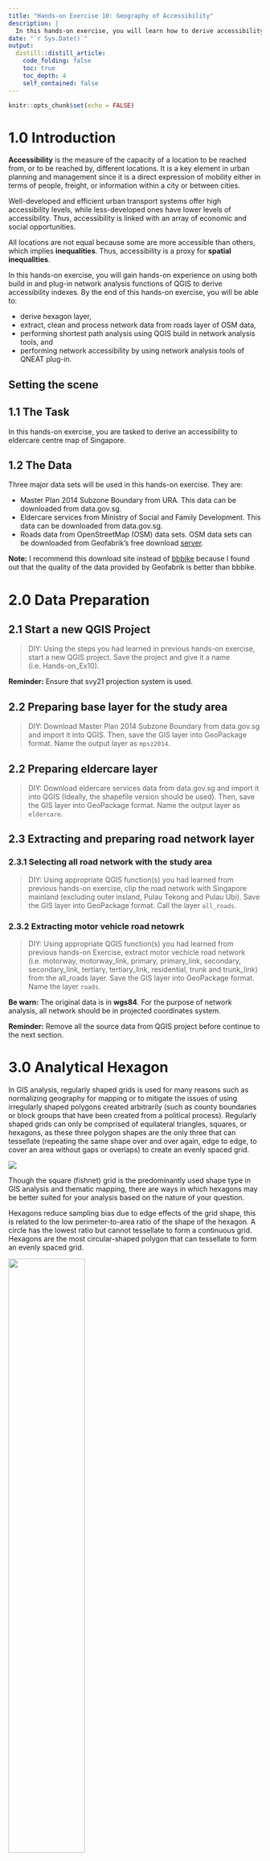 ```yaml
---
title: "Hands-on Exercise 10: Geography of Accessibility"
description: |
  In this hands-on exercise, you will learn how to derive accessibility indexes by using QGIS's build in network analysis and QGIS Network Analysis Toolbox 3 (QNET3) plug-in.
date: "`r Sys.Date()`"
output:
  distill::distill_article:
    code_folding: false
    toc: true
    toc_depth: 4
    self_contained: false
---
```


```r
knitr::opts_chunk$set(echo = FALSE)
```

# 1.0	Introduction 

**Accessibility** is the measure of the capacity of a location to be reached from, or to be reached by, different locations. It is a key element in urban planning and management since it is a direct expression of mobility either in terms of people, freight, or information within a city or between cities.

Well-developed and efficient urban transport systems offer high accessibility levels, while less-developed ones have lower levels of accessibility. Thus, accessibility is linked with an array of economic and social opportunities.

All locations are not equal because some are more accessible than others, which implies **inequalities**.  Thus, accessibility is a proxy for **spatial inequalities**.

In this hands-on exercise, you will gain hands-on experience on using both build in and plug-in network analysis functions of QGIS to derive accessibility indexes.  By the end of this hands-on exercise, you will be able to:

+ derive hexagon layer, 
+ extract, clean and process network data from roads layer of OSM data,
+ performing shortest path analysis using QGIS build in network analysis tools, and
+ performing network accessibility by using network analysis tools of QNEAT plug-in.

## Setting the scene

## 1.1	The Task

In this hands-on exercise, you are tasked to derive an accessibility to eldercare centre map of Singapore.

## 1.2	The Data

Three major data sets will be used in this hands-on exercise.  They are:

+ Master Plan 2014 Subzone Boundary from URA.  This data can be downloaded from data.gov.sg.
+ Eldercare services from Ministry of Social and Family Development.  This data can be downloaded from data.gov.sg. 
+ Roads data from OpenStreetMap (OSM) data sets.  OSM data sets can be downloaded from Geofabrik's free download [server](https://download.geofabrik.de/). 

**Note:** I recommend this download site instead of [bbbike](https://www.bbbike.org/) because I found out that the quality of the data provided by Geofabrik is better than bbbike. 
  
# 2.0 Data Preparation

## 2.1 Start a new QGIS Project

>DIY: Using the steps you had learned in previous hands-on exercise, start a new QGIS project.  Save the project and give it a name (i.e. Hands-on_Ex10).  

**Reminder:** Ensure that svy21 projection system is used.

## 2.2 Preparing base layer for the study area

>DIY: Download Master Plan 2014 Subzone Boundary from data.gov.sg and import it into QGIS.  Then, save the GIS layer into GeoPackage format.  Name the output layer as `mpsz2014`.

## 2.2 Preparing eldercare layer

>DIY: Download eldercare services data from data.gov.sg and import it into QGIS (Ideally, the shapefile version should be used).  Then, save the GIS layer into GeoPackage format.  Name the output layer as `eldercare`.  

## 2.3 Extracting and preparing road network layer

### 2.3.1 Selecting all road network with the study area

>DIY: Using appropriate QGIS function(s) you had learned from previous hands-on exercise, clip the road network with Singapore mainland (excluding outer insland, Pulau Tekong and Pulau Ubi).  Save the GIS layer into GeoPackage format.  Call the layer `all_roads`.

### 2.3.2 Extracting motor vehicle road netowrk

>DIY: Using appropriate QGIS function(s) you had learned from previous hands-on Exercise, extract motor vechicle road network (i.e. motorway, motorway_link, primary, primary_link, secondary, secondary_link, tertiary, tertiary_link, residential, trunk and trunk_link) from the all_roads layer.  Save the GIS layer into GeoPackage format.  Name the layer `roads`.

**Be warn:** The original data is in **wgs84**.  For the purpose of network analysis, all network should be in projected coordinates system.

**Reminder:** Remove all the source data from QGIS project before continue to the next section.

# 3.0 Analytical Hexagon

In GIS analysis, regularly shaped grids is used for many reasons such as normalizing geography for mapping or to mitigate the issues of using irregularly shaped polygons created arbitrarily (such as county boundaries or block groups that have been created from a political process). Regularly shaped grids can only be comprised of equilateral triangles, squares, or hexagons, as these three polygon shapes are the only three that can tessellate (repeating the same shape over and over again, edge to edge, to cover an area without gaps or overlaps) to create an evenly spaced grid.

![](img/image1.png)

Though the square (fishnet) grid is the predominantly used shape type in GIS analysis and thematic mapping, there are ways in which hexagons may be better suited for your analysis based on the nature of your question.

Hexagons reduce sampling bias due to edge effects of the grid shape, this is related to the low perimeter-to-area ratio of the shape of the hexagon. A circle has the lowest ratio but cannot tessellate to form a continuous grid. Hexagons are the most circular-shaped polygon that can tessellate to form an evenly spaced grid.

![](img/image2.png){width=55%}

## 3.1 Creating hexagon layer

Now, we are going to create a hexagon layer by using `mpsz` layer as the based.  The hexagon distance is 250m.

+ From the menu bar, select **Vector** -> **Research Tools** -> **Create Grids**.

**Create Grids** dialog window appears.

+ For **Grid type:** select *Hexagon (Polygon)* from the drop down list.

![](img/image1.jpg){width=35%}

+ For **Grid extend:**, select *Calculate from Layer* -> `mpsz`

![](img/image2.jpg){width=55%}

+ For **Horizontal spacing**, type *500*.
+ For **Vertical spacing**, type *500*.

>Question: Do you know why 500 is used?

+ For **Grid CRS**, make sure that *EPSG 3414* is used.

When you are ready to run the process,

+ Click on **Run** button.

**Reminder:** Read the Log before closing the dialog window.

+ Click on **Close** button.

Notice that a new temporary layer called `Grid` is added on the Layer pane and display on Map window.

![](img/image3.jpg)

### 3.1.2 Editing the hexagon layer

>DIY: Using appropriate QGIS functions, edit the temporary `Grid` layer until it looks similar to the screenshot below.

![](img/image4.jpg)

### 3.1.3 Saving the hexagon layer

>DIY: Using the steps you had learned in previous hands-on exercise, save the edited `Grid` layer into GeoPackage format.  Give the layer a name (i.e. `hexagon`)

Before you move on to the next section, remember to remove the temporary `Grid` layer.

## 3.2 Computing hexagon centroid

In general, network analysis required the demand in a point feature.  Hexagon, on the other hand, is a polygon feature.  In order to meet the analysis need, we will compute the centroids of the hexagons.   

+ From the menu bar, select **Vector** -> **Geometry Tools** -> **Centroids**.

**Centroids** dialog window appears.

+ For **Input layer**, select *hexagon* from the drop-down list.

When you are ready to run the process,

+ Click on **Run** button.

**Reminder:** Read the log before closing.

+ Click on **Close** button.

Notice that a new temporary layer called Centroid is added onto Layers panel and display on Map view.

![](img/image5.jpg)

### 3.2.1 Saving the centroid layer

>DIY: Using the steps you had learned in previous hands-on exercise, save the temporary `Centroids` layer into GepPackage format.  Name the newly created layer `hex_centroid`.

Before you move on to the next section, remember to remove the temporary `Centroids` layer.


# 4.0 Shortest Path Analysis

In this section, you will perform the following tasks:

+ Identifying useful attribute(s) from the `roads` layer by using QGIS Identify Features tool,
+ Visualising topological properties of `roads` layer by using styling methods of QGIS, and 
+ Determining shortest path from a demand point (ie. HDB block) to a supply point (i.e. eldercare centre).  

## 4.1 Working with Identify Features tool 

In this section, you will explore the attribute information of `road` layer by using QGIS.

>DIY: Zoom to Punggol area as shown in the screenshot below.

![](img/image6.jpg)

+ Switch off all other layers except `roads` and `eldercare`.

+ At **Layers** panel, click on `roads` layer to make it active.

+ From the menu bar, click on **Identify Features** icon.

+ Hover the mouse over a road segment and click on it.

The **Identify Results** dialog window appears.

Your screen should look similar to the screenshot below.

![](img/image7.jpg)

There are many information can be derived from the dialog window.  For the time being, let us focus on *oneway* field.  It specifies  whether the road segment is two-way or one-way.  If it is one-way, the flow direction will be given.  

There are three different values.  *B* for two-way. *F* means that only driving in direction of the line string is allowed. *T* means that only the opposite direction is allowed.

+ Close the Identify Results dialog window.

## 4.2    Working with QGIS's Styling methods

Now, we will use the information in oneway field to display an arrow on one-way streets

+ From the **Layers** panel, click on **Open the Layer Styling Panel** button.

The **Layer Styling** panel appears on the right as shown below.

![](img/image8.jpg)

+ Select *Rule-based* from the drop-down menu.

![](img/image9.jpg){width=45%}

We will create a new style with a filter for only the one-way roads.

+ Click on the *Add rule +* button.

![](img/image10.jpg){width=45%}

+ From the **Edit rule** dialog, click on **Expression** button.

![](img/image11.jpg){width=45%}

The **Expression String Builder** dialog window appears.

We are going to build an expression that select all one-way streets.

+ Click on the black triangle in front of **Fields and Values** to expand the section.

![](img/image12.jpg){width=55%}

+ Double-click on `oneway` field.

+ Click on *=* button.

+ At the **Expression** pane, complete the expression as shown below.

![](img/image13.jpg){width=35%}

+ Click on **Ok** button.

Notice that **Filter** option has been updated.

![](img/image14.jpg){width=55%}

Next, we are going to change the Symbol layer type to *Market line*.

![](img/image15.jpg){width=55%}

Notice that the road lines are marked with red markers now.

![](img/image16.jpg)

+ At the **Marker placement** pane, click on the radio button in front of `on center point`. 

Notice that the markers are placed at the centre of each line segment.

![](img/image18.jpg)

+ At the **Symbol** pane, click on `Simple marker`.

![](img/image19.jpg){width=55%}

+ Scroll down and select *filled_arrowhead* marker.

![](img/image20.jpg){width=35%}

Notice that arrow-like symbol now appears on the one-way streets as shown below.

![](img/image21.jpg)

You can close **Layer Styling** dialog window now.

+ At the **Layer Styling** panel, click on the cross located at the upper right of the panel.

## 4.3 Working with build in shortest path tool

Now, we are going to determine the shortest path from Block 619B to eldercare centre located at Block 211B (lower left corner of the view window)

+ From the menu bar, click on **Processing** -> **Toolbar**.

+ At the **Toolbox** search pane, type **Shortest path**.

Your screen should look similar to the screenshot below.

![](img/image22.jpg){width=45%}

+ Double-click on **Shortest path (point to point)** of **Network analysis**.

**Shortest Path (Point to Point)** dialog window appears.

+ For **Vector layer representing network**, select `roads` from the drop-down list.

+ For **Path type to calculate**, select *Shortest* from the drop-down list.

+ For **Start point**, manually click on the *Block 619B*.

+ For **End point**, manually click on *Block 211B*.

+ For **Direction field [optional]**, select `oneway` from the drop-down list.

+ For **Value for forward direction [optional]**, type *F*.

+ For **Value for backward direction [optional]**, type *T*.

The **Shortest Path (Point to Point)** dialog window looks similar to the screenshot below.

![](img/image23.jpg)

We will keep the rest of the selection as default for the time being.

When you are ready,

+ click on **Run** button.

**Reminder**: Read the log before closing the dialog window.

+ Click on the **Close** button to close the dialog window.

Notice that a temporary layer called `Shortest Path` is added on Layers panel and is display on the map view.

The default line thickness of `Shortest Path` is too thin to view.

>DIY: Using the steps you had learned in previous hands-on exercise, increase the thickness of the line symbol.

You screen should look similar to the screenshot below.

![](img/image24.jpg)

>DIY: Using the steps you had learned from previous hands-on exercise, save the temporary Shortest Path layer into GeoPackage format.  Name the layer `Shortest_path` and add it onto the map view.

>DIY: Remove the temparory layer from the Layers panel.

# 5.0  Network Accessibility Analysis with NEAT3 Plugin

In this section, you will learn how to perform network accessibility analysis by using QGIS Network Analysis Toolbox (QNEAT3) plugin.   

## 5.1 Installing QNEAT3 plugin.

Before getting started, you need to install QNEAT3 plugin.

+ From the menu bar, select **Plugins** -> **Manage and Install plugins**.

Plugins dialog window appears.

+ At the query, type **QNEAT3**.

Notice that QNEAT3 appears on the search output list.

+ Click on **QNEAT3**.

+ Click on **Install Plugin** button.

When the installation is completed, close the dialog box by

+ click on **Close** button.

## Working with OD Matrix tool

Next, we will use the Origin-Destination Matrix (OD Matrix) tool of QNEAT3 plugin to calculate the distances between hexagon centrois (as the demand points) and eldercare centres (as the supply points).

+ From the menu bar, click on **Processing** -> **Toolbox**

+ At the **Search** pane, type `OD Matrix`.

You screen should look similar to the screenshot below.

![](img/image26.jpg){width=45%}

+ Click on **OD Matrix Layers as Table (m:n)**.

**OD Matrix Layers as Table (m:n)** dialog window appears.

+ For **Network Layer**, select `roads` from the drop-down list.

+ For **From-Point Layer**, select `hex_centroid` from the drop-down list.

+ For **Unique Point ID Field**, select `fid` from the drop-down list. 

+ For **To-Point Layer**, select `eldercare` fro mthe drop-down list.

+ For **Unique Point ID Field**, select `fid` from the drop-down list.

+ For **Optimization Criterion**, select `Shortest Path (distance optimization)` from the drop-down list.

+ For **Entry Cost calculation method**, select `Ellipsoidal` from the drop-down list.

+ For **Direction field**, select `oneway` from the drop-down list.

+ For **Value for forward direction**, type `F`.

+ For **Value for backward direction**, type `T`.

+ For **Value for both direction**, type `B`.

+ For Topology tolerance, type *0.5* (i.e. 0.5 m).

The completed dialog widnow should look similar to the screenshot below.

![](img/image27.jpg)

When you are ready to run the process.

+ At the **OD Matrix** dialog window, click on **Run** button.

Be patient, the process is computationally intensive.

**Reminder:** Read the log before closing it.

When you are ready to close the dialog window.

+ Click on **Close** button.

Notice that a new temporary table called `Output OD Matrix` is added onto Layers panel.  

![](img/image28.jpg){width=35%}

+ At the Layers panel, right-click on `Output OD Matrix` and select **Open Attribute Table** from the context menu.

A data table look similar to the screenshot below appears.

![](img/image29.jpg)

>Question: Do you know what are the values of these fields?

>DIY: Using the steps you had learned, save the temporary Output OD Matrix table as GeoPackage format.  Name the layer `OD_eldercare`.

## 5.2 Extracting shortest distance pairs

Next, we will use the SQL tool of QGIS to select destination points with the shortest distance.

+ At the **Search** pane of **Processing Toolbox**, type `SQL`.

**SQL** function appears on the list.

![](img/image30.jpg){width=45%}

+ Double-click on **Execute SQL** of **Vector general**.

**Execute SQL** dialog window appears.

+ For **Additional input datasources**, select on the button at the right end.

+ Click on the checkbox **Output OD Matrix**.

![](img/image31.jpg){width=65%}

+ Click on **OK** button.

+ At SQL query panel, type the following SQL

![](img/image32.jpg){width=55%}

+ For *Geometry type*, select `No Geometry` from the drop-down list.

![](img/image33.jpg){width=45%}

Notice that a temporary table called `SQL Output` is added onto **Layers** panel.  It consists of four fields.  The values in `shortest_distance` field are shortest distance between demand points and its nearest eldercare centre.  

![](img/image34.jpg){width=65%}



>DIY: Using the steps you had learned, save the temporary SQL Output table as GeoPackage format.  Name the layer `acc_eldercare`.

## 5.3 Mapping Accessibility Values

>DIY: Using the steps you had learned, prepare a choropleth map showing the distribution of accessibility to eldercare centres.

Your choropleth map should look similar to the screenshot below.

![](img/image35.jpg)


```r
library(pagedown)
pagedown::chrome_print("Hands-on_Ex10.html")
```

